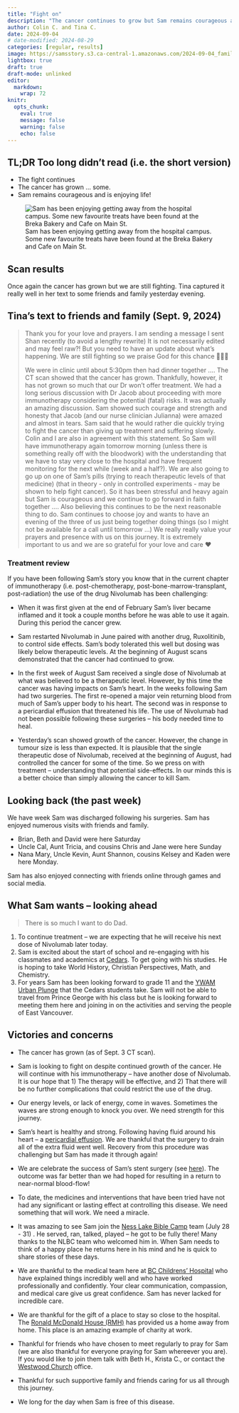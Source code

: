 ```yaml
---
title: "Fight on"
description: "The cancer continues to grow but Sam remains courageous and is fighting on."
author: Colin C. and Tina C.
date: 2024-09-04
# date-modified: 2024-08-29
categories: [regular, results]
image: https://samsstory.s3.ca-central-1.amazonaws.com/2024-09-04_family-breka-cafe.jpg
lightbox: true
draft: true
draft-mode: unlinked
editor: 
  markdown: 
    wrap: 72
knitr: 
  opts_chunk: 
    eval: true
    message: false
    warning: false
    echo: false
---
```


<!-- 
Since last post: 

POST: focus on the state of the disease?

R29: @RMH. Sam was much more rested and was able to enjoy the day.  Our for ice cream and JJ Bean, Kaboodals
    I have been able to connect with Landon.  Although a good day Sam powered out by mid-afternoon
F30: @RMH.  Good connection with Landon as we discuss our kids.  
    Cardio clinic including echocardiogram 
    Oncology Clinic: met Dr. Marie-Claude from Canuck.  She suggested that Sam's acid reflux was related to the lack of 
    space in his chest. Juliana and Jacob were there
    Sam explained how he was doing.  He did this wearing flicking the ears on his hat from Daniel and Alex -- very funny for all.  Plans: CT scan on Tuesday. Hope to proceed with Nivolumab on Wednesday.
    Back to RMH.  A relaxed day.  Sam had great energy for the am and clinic but ran out of power for the pm.  Lots of tv and some video games in the afternoon. Sam and I watched Alone.  Later evening Sam had more energy. ... I was done by this point and fell to sleep.
    Tina had a hard evening missing connections/ her people.
S31: Hillhouse family visited: David and Sam talking.  Off to Earnest and Carson's Used Books 
    Sam is enjoying the show Alone
    In the night Sam's chest -- specifically upper sternum was hot
D01: St. John's Anglican Church
    Paul's Omlettery
    Townsends visit -- talks and pizza out at Woodfire Pizza (Cal, Tricia, Jane, Chris)
    ... couldn't believe how much Sam was able to handle! 
M02: Sam had a rough night with lots of additional meds.  We didn't sleep much.  
    It seems the activity of the previous days had caught up with him.
    He rallied by ~3 when the Frickers arrived.  We all had a decent visit (kinda flat)
    Sam seemed to present adrenal deficit a couple times -- after more food and predisone `.5 hours early
    he seemed more alert and engaged. 
    Good evening 
    Sam gaming online with friends: Ben and John; Julia ad Hadance  
T03: CT scan in the am -- straight forward
    Out to Breka Cafe
    Sam gaming online with friends 
    @Clinic 
    Camara and Gaia
    Review of weekend with Jacob and Juliana
    *items to discuss (i.e. Dad's paranoid thoughts)*
    -   Pains -- internal ... itchy on the inside 
    -   Sam style.  I'm feeling good so therefore I will do a lot 
    -   Lot's of joint pains 
    -   Two episodes of what appeared to be adrenal fatigue 
    -   One evening of sweats 
    -   Hot in the chest
    Results:
    -   slight increase 7.1 x 8.1 x 7.3 previous (7.8 x 7.8 x 6.7 August 22)
    -   August 14 7.4 x 6.6 by (7.7 x 6.9 previous)
    -   P. effusion remains small
    Next Steps:
    -   Do nothing as it causes high risk
    -   Give it -- what side effects will we have ... 
    -   Fear of an acute event. 
    -   What do you think:
        -   I would risk an acute event that MAY lead to death rather than no action that WILL lead to death. 
            (not stated: But no action is a death sentence ...)
        -   Sam states well similar 
        -   Tina agrees 
    -   ALternate therapies -- why we are doing what we are doing ... 
    -   Sam stop treatments when when it is definitive that the cancer will not win. 


W04
    *QUESTIONS and THOUGHTS*
    -   The cancer is causing new pain ... elevated pain.  
        We need options for managing it.  Morphine is not enough and does not hit is fast enough.  
        Usually come on the evening. 
    -   This cancer seems to grow in fits and start -- surging.  Is this  known pattern 
        or is it unique. Or is this an artefact of mixed methods.


What a conundrum.  Sam is the healthiest he has been in this journey.  He is able to enjoy life.  He has a thirst for life.  In the early mornings he rolls over and says to me that there is so much that he wants to do (still not sure how conscious he was). He also added ... with you dad!

What Sam wants -- to share of the love and hope he has in Jesus. "Pain is temporary -- hope is eternal."

 -->

::: {.callout-note icon="false"}
## TL;DR [Too long didn't read (i.e. the short version)]{.small}

-   The fight continues
-   The cancer has grown ... some.
-   Sam remains courageous and is enjoying life!
:::

::: {#photo}
![Sam has been enjoying getting away from the hospital campus. Some new
favourite treats have been found at the Breka Bakery and Cafe on Main
St.](https://samsstory.s3.ca-central-1.amazonaws.com/2024-09-04_family-breka-cafe.jpg)
:::

## Scan results {style="clear:none"}

Once again the cancer has grown but we are still fighting. Tina captured
it really well in her text to some friends and family yesterday evening.

::: {.callout-note icon="false"}
## Tina's text to friends and family (Sept. 9, 2024)

> Thank you for your love and prayers. I am sending a message I sent
> Shan recently (to avoid a lengthy rewrite) It is not necessarily
> edited and may feel raw?! But you need to have an update about what's
> happening. We are still fighting so we praise God for this chance
> 🙌🙌🙌
>
> We were in clinic until about 5:30pm then had dinner together …. The
> CT scan showed that the cancer has grown. Thankfully, however, it has
> not grown so much that our Dr won’t offer treatment. We had a long
> serious discussion with Dr Jacob about proceeding with more
> immunotherapy considering the potential (fatal) risks. It was actually
> an amazing discussion. Sam showed such courage and strength and
> honesty that Jacob (and our nurse clinician Julianna) were amazed and
> almost in tears. Sam said that he would rather die quickly trying to
> fight the cancer than giving up treatment and suffering slowly. Colin
> and I are also in agreement with this statement. So Sam will have
> immunotherapy again tomorrow morning (unless there is something really
> off with the bloodwork) with the understanding that we have to stay
> very close to the hospital and have frequent monitoring for the next
> while (week and a half?). We are also going to go up on one of Sam’s
> pills (trying to reach therapeutic levels of that medicine) (that in
> theory - only in controlled experiments - may be shown to help fight
> cancer). So it has been stressful and heavy again but Sam is
> courageous and we continue to go forward in faith together …. Also
> believing this continues to be the next reasonable thing to do. Sam
> continues to choose joy and wants to have an evening of the three of
> us just being together doing things (so I might not be available for a
> call until tomorrow …) We really really value your prayers and
> presence with us on this journey. It is extremely important to us and
> we are so grateful for your love and care ❤️
:::

### Treatment review

If you have been following Sam's story you know that in the current
chapter of immunotherapy (i.e. post-chemotherapy,
post-bone-marrow-transplant, post-radiation) the use of the drug
Nivolumab has been challenging:

-   When it was first given at the end of February Sam's liver became
    inflamed and it took a couple months before he was able to use it
    again. During this period the cancer grew.

-   Sam restarted Nivolumab in June paired with another drug,
    Ruxolitinib, to control side effects. Sam's body tolerated this well
    but dosing was likely below therapeutic levels. At the beginning of
    August scans demonstrated that the cancer had continued to grow.

-   In the first week of August Sam received a single dose of Nivolumab
    at what was believed to be a therapeutic level. However, by this
    time the cancer was having impacts on Sam's heart. In the weeks
    following Sam had two surgeries. The first re-opened a major vein
    returning blood from much of Sam's upper body to his heart. The
    second was in response to a pericardial effusion that threatened his
    life. The use of Nivolumab had not been possible following these
    surgeries – his body needed time to heal.

-   Yesterday's scan showed growth of the cancer. However, the change in
    tumour size is less than expected. It is plausible that the single
    therapeutic dose of Nivolumab, received at the beginning of August,
    had controlled the cancer for some of the time. So we press on with
    treatment – understanding that potential side-effects. In our minds
    this is a better choice than simply allowing the cancer to kill Sam.

## Looking back (the past week)

We have week Sam was discharged following his surgeries. Sam has enjoyed
numerous visits with friends and family.

-   Brian, Beth and David were here Saturday
-   Uncle Cal, Aunt Tricia, and cousins Chris and Jane were here Sunday
-   Nana Mary, Uncle Kevin, Aunt Shannon, cousins Kelsey and Kaden were
    here Monday.

Sam has also enjoyed connecting with friends online through games and
social media.

<!-- The only downside to all of this activity is that Sam's greatest
physical pains are likely related to all of his activity -- muscles and
joints have ached in the evenings and sometimes through the night. -->

## What Sam wants – looking ahead

> There is so much I want to do Dad.
<!-- [^1]! -->

<!-- [^1]: It was the middle of the night when he said this. I am not even -->
<!-- sure if he was conscious when he said it. -->

1.  To continue treatment – we are expecting that he will receive his
    next dose of Nivolumab later today.
2.  Sam is excited about the start of school and re-engaging with his
    classmates and academics at [Cedars](https://cedars.bc.ca). To get
    going with his studies. He is hoping to take World History,
    Christian Perspectives, Math, and Chemistry.
3.  For years Sam has been looking forward to grade 11 and the [YWAM
    Urban Plunge](https://www.ywamvancouver.org/mission-adventures) that
    the Cedars students take. Sam will not be able to travel from Prince
    George with his class but he is looking forward to meeting them here
    and joining in on the activities and serving the people of East
    Vancouver.

## Victories and concerns

-   The cancer has grown (as of Sept. 3 CT scan).

-   Sam is looking to fight on despite continued growth of the cancer.
    He will continue with his immunotherapy -- have another dose of
    Nivolumab. It is our hope that 1) The therapy will be effective,
    and 2) That there will be no further complications that could
    restrict the use of the drug.

-   Our energy levels, or lack of energy, come in waves. Sometimes the
    waves are strong enough to knock you over. We need strength for this
    journey.

-   Sam's heart is healthy and strong. Following having fluid around his
    heart – a [pericardial
    effusion](https://www.healthlinkbc.ca/pericardial-effusion-0). We
    are thankful that the surgery to drain all of the extra fluid went
    well. Recovery from this procedure was challenging but Sam has made
    it through again!

-   We are celebrate the success of Sam's stent surgery (see
    [here](/posts/2408/2024-08-16_surgery-celebration.qmd)). The outcome
    was far better than we had hoped for resulting in a return to
    near-normal blood-flow!

-   To date, the medicines and interventions that have been tried have
    not had any significant or lasting effect at controlling this
    disease. We need something that will work. We need a miracle.

-   It was amazing to see Sam join the [Ness Lake Bible
    Camp](https://www.nesslakebiblecamp.com) team (July 28 - 31) . He
    served, ran, talked, played -- he got to be fully there! Many thanks
    to the NLBC team who welcomed him in. When Sam needs to think of a
    happy place he returns here in his mind and he is quick to share
    stories of these days.

-   We are thankful to the medical team here at [BC Childrens'
    Hospital](http://www.bcchildrens.ca) who have explained things
    incredibly well and who have worked professionally and confidently.
    Your clear communication, compassion, and medical care give us great
    confidence. Sam has never lacked for incredible care.

-   We are thankful for the gift of a place to stay so close to the
    hospital. The [Ronald McDonald House (RMH)](https://rmhbc.ca) has
    provided us a home away from home. This place is an amazing example
    of charity at work.

-   Thankful for friends who have chosen to meet regularly to pray for
    Sam (we are also thankful for everyone praying for Sam whereever you
    are). If you would like to join them talk with Beth H., Krista C.,
    or contact the [Westwood Church](https://westwoodchurch.bc.ca)
    office.

-   Thankful for such supportive family and friends caring for us all
    through this journey.

-   We long for the day when Sam is free of this disease.